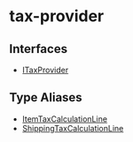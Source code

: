 
# tax-provider

## Interfaces

- [ITaxProvider](../../tax_provider/interfaces/tax_provider.ITaxProvider/page.mdx)

## Type Aliases

- [ItemTaxCalculationLine](../../tax_provider/types/tax_provider.ItemTaxCalculationLine/page.mdx)
- [ShippingTaxCalculationLine](../../tax_provider/types/tax_provider.ShippingTaxCalculationLine/page.mdx)
